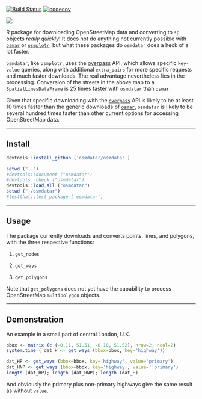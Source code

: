 [![Build Status](https://travis-ci.org/osmdatar/osmdatar.svg?branch=master)](https://travis-ci.org/osmdatar/osmdatar)
[![codecov](https://codecov.io/gh/osmdatar/osmdatar/branch/master/graph/badge.svg)](https://codecov.io/gh/osmdatar/osmdatar)

![](./figure/map.png)

R package for downloading OpenStreetMap data and converting to `sp` objects
*really quickly*! It does not do anything not currently possible with
[`osmar`](https://cran.r-project.org/package=osmar) or
[`osmplotr`](https://cran.r-project.org/package=osmplotr), but what these
packages do `osmdatar` does a heck of a lot faster.

`osmdatar`, like `osmplotr`, uses the [overpass](http://overpass-api.de/)
API, which allows specific `key-value` queries, along with additional
`extra_pairs` for more specific requests and much faster downloads.  The real
advantage nevertheless lies in the processing. Conversion of the streets in the
above map to a `SpatialLinesDataFrame` is 25 times faster with `osmdatar` than
`osmar`.

Given that specific downloading with the [`overpass`](http://overpass-api.de/)
API is likely to be at least 10 times faster than the generic downloads of 
[`osmar`](https://cran.r-project.org/package=osmar), `osmdatar` is likely to be
several hundred times faster than other current options for accessing
OpenStreetMap data.

------

## Install


```r
devtools::install_github ('osmdatar/osmdatar')
```
```r
setwd ("..")
#devtools::document ("osmdatar")
#devtools::check ("osmdatar")
devtools::load_all ("osmdatar")
setwd ("./osmdatar")
#testthat::test_package ('osmdatar')
```

------

## Usage

The package currently downloads and converts points, lines, and polygons, with
the three respective functions:

1. `get_nodes`

2. `get_ways`

3. `get_polygons`

Note that `get_polygons` does not yet have the capability to process
OpenStreetMap `multipolygon` objects.

------

## Demonstration

An example in a small part of central London, U.K. 

```r
bbox <- matrix (c (-0.11, 51.51, -0.10, 51.52), nrow=2, ncol=2) 
system.time ( dat_H <- get_ways (bbox=bbox, key='highway'))
```

```r
dat_HP <- get_ways (bbox=bbox, key='highway', value='primary')
dat_HNP <- get_ways (bbox=bbox, key='highway', value='!primary')
length (dat_HP); length (dat_HNP); length (dat_H)
```
And obviously the primary plus non-primary highways give the same result as
without `value`.
